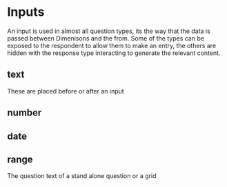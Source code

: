 
<Meta of={InputStories} title="Atoms/Inputs" />

# Inputs
An input is used in almost all question types, its the way that the data is passed between Dimenisons and the from.  Some of the types can be exposed to the respondent to allow them to make an entry, the others are hidden with the response type interacting to generate the relevant content.

## text
These are placed before or after an input
<Canvas of={InputStories.ASingleline} />
<Controls of={InputStories.ASingleline} />

## number
<Canvas of={InputStories.ASinglelineNumber} />
<Controls of={InputStories.ASinglelineNumber} />

## date
<Canvas of={InputStories.ASinglelineDate} />
<Controls of={InputStories.ASinglelineDate} />

## range
The question text of a stand alone question or a grid
<Canvas of={InputStories.ASinglelineRange} />
<Controls of={InputStories.ASinglelineRange} />